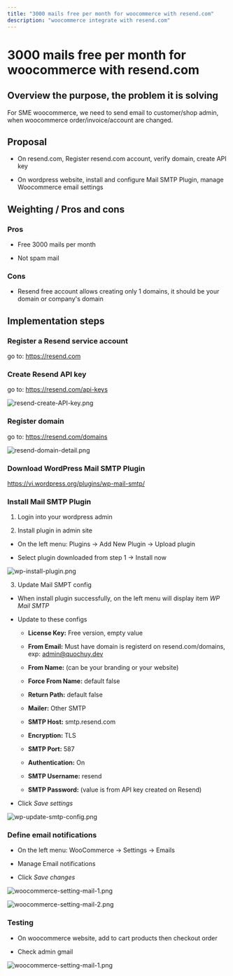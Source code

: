 ```yaml
---
title: "3000 mails free per month for woocommerce with resend.com"
description: "woocommerce integrate with resend.com"
---
```


# **3000 mails free per month for woocommerce with resend.com**

## **Overview the purpose, the problem it is solving**

For SME woocommerce, we need to send email to customer/shop admin, when woocommerce order/invoice/account are changed.

## **Proposal**

- On resend.com, Register resend.com account, verify domain, create API key

- On wordpress website, install and configure Mail SMTP Plugin, manage Woocommerce email settings

## **Weighting / Pros and cons**

### Pros

- Free 3000 mails per month

- Not spam mail

### Cons

- Resend free account allows creating only 1 domains, it should be your domain or company's domain

## **Implementation steps**

### Register a Resend service account

go to: https://resend.com

### Create Resend API key

go to: https://resend.com/api-keys

![resend-create-API-key.png](woocommerce-resend/resend-create-API-key.png)

### Register domain

go to: https://resend.com/domains

![resend-domain-detail.png](woocommerce-resend/resend-domain-detail.png)

### Download WordPress Mail SMTP Plugin

https://vi.wordpress.org/plugins/wp-mail-smtp/

### Install Mail SMTP Plugin

1. Login into your wordpress admin

2. Install plugin in admin site

- On the left menu: Plugins -> Add New Plugin -> Upload plugin

- Select plugin downloaded from step 1 -> Install now

![wp-install-plugin.png](woocommerce-resend/wp-install-plugin.png)

3. Update Mail SMPT config

- When install plugin successfully, on the left menu will display item *WP Mail SMTP*

- Update to these configs

    + **License Key:** Free version, empty value

    + **From Email:** Must have domain is registerd on resend.com/domains, exp: admin@quochuy.dev

    + **From Name:** (can be your branding or your website)

    + **Force From Name:** default false

    + **Return Path:** default false

    + **Mailer:** Other SMTP

    + **SMTP Host:** smtp.resend.com

    + **Encryption:** TLS

    + **SMTP Port:** 587

    + **Authentication:** On

    + **SMTP Username:** resend

    + **SMTP Password:** (value is from API key created on Resend)

- Click *Save settings*

![wp-update-smtp-config.png](woocommerce-resend/wp-update-smtp-config.png)

### Define email notifications

- On the left menu: WooCommerce -> Settings -> Emails

- Manage Email notifications

- Click *Save changes*

![woocommerce-setting-mail-1.png](woocommerce-resend/woocommerce-setting-mail-1.png)

![woocommerce-setting-mail-2.png](woocommerce-resend/woocommerce-setting-mail-2.png)

### Testing

- On woocommerce website, add to cart products then checkout order

- Check admin gmail

![woocommerce-setting-mail-1.png](woocommerce-resend/mail-template.png)
